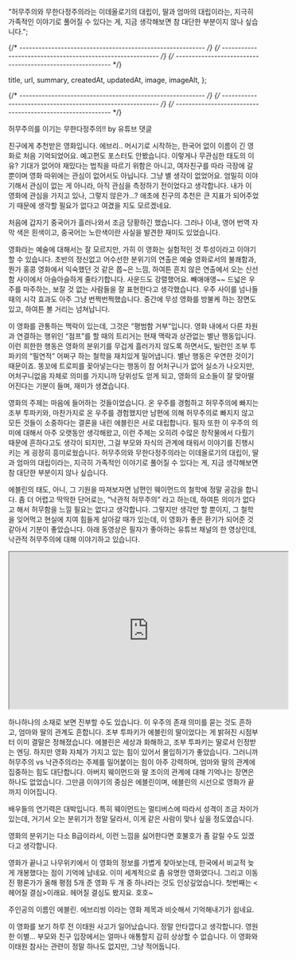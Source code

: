 
  "허무주의와 무한다정주의라는 이데올로기의 대립이, 딸과 엄마의 대립이라는, 지극히 가족적인 이야기로 풀어질 수 있다는 게, 지금 생각해보면 참 대단한 부분이지 않나 싶습니다.";

{/* ---------------------------------------------------------- */}
{/* ---------------------------------------------------------- */}
{/* ---------------------------------------------------------- */}

  title,
  url,
  summary,
  createdAt,
  updatedAt,
  image,
  imageAlt,
};


<ArticleJsonLd
  useAppDir
  url={url}
  title={title}
  images={[image.src]}
  authorName={authorList}
  datePublished={createdAt}
  dateModified={updatedAt}
  publisherName={authorName}
  description={summary}
  isAccessibleForFree
/>

<ArticleHeader title={title} updatedAt={updatedAt} />

{/* ---------------------------------------------------------- */}
{/* ---------------------------------------------------------- */}
{/* ---------------------------------------------------------- */}

<ArticleImage
  img={i1}
  alt="에브리띵 에브리웨어 올 앳 원스 포스터"
  caption="에브리띵 에브리웨어 올 앳 원스 포스터"
/>

허무주의를 이기는 무한다정주의!! by 유튜브 댓글

친구에게 추천받은 영화입니다. 에브리.. 머시기로 시작하는, 한국어 없이 이름이 긴 영화로 처음 기억되었어요. 예고편도 포스터도 안봤습니다. 이렇게나 무관심한 태도의 이유? 기대가 없어야 재밌다는 법칙을 따르기 위함은 아니고, 여자친구를 따라 극장에 갈 뿐이며 영화 따위에는 관심이 없어서도 아닙니다. 그냥 별 생각이 없었어요. 엄밀히 이야기해서 관심이 없는 게 아니라, 아직 관심을 측정하기 전이었다고 생각합니다. 내가 이 영화에 관심을 가지고 있나, 그렇지 않은가…? 애초에 친구의 추천은 큰 지표가 되어주었기 때문에 생각할 필요가 없다고 여겼을 지도 모르겠네요.

처음에 갑자기 중국어가 흘러나와서 조금 당황하긴 했습니다. 그러나 이내, 영어 번역 자막 색은 흰색이고, 중국어는 노란색이란 사실을 발견한 재미도 있었습니다.

영화라는 예술에 대해서는 잘 모르지만, 가히 이 영화는 실험적인 것 투성이라고 이야기할 수 있습니다. 초반의 정신없고 어수선한 분위기의 연출은 예술 영화로서의 불쾌함과, 뭔가 홍콩 영화에서 익숙했던 것 같은 쫍~은 느낌, 하여튼 흔치 않은 연출에서 오는 신선함 사이에서 아슬아슬하게 줄타기합니다. 사운드도 강렬했어요. 빼애애앵~~ 드넓은 우주를 마주하는, 보잘 것 없는 사람들을 잘 표현한다고 생각했습니다. 우주 사이를 넘나들 때의 시각 효과도 아주 그냥 번쩍번쩍했습니다. 중간에 무성 영화를 방불케 하는 장면도 있고, 하여튼 볼 거리는 넘쳐납니다.

이 영화를 관통하는 맥락이 있는데, 그것은 “평범함 거부”입니다. 영화 내에서 다른 차원과 연결하는 행위인 “점프”를 할 때의 트리거는 현재 맥락과 상관없는 별난 행동입니다. 이런 희한한 행동은 영화의 분위기를 무겁게 흘러가지 않도록 하면서도, 빌런인 조부 투파키의 “필연적” 어쩌구 하는 철학을 재치있게 밀어냅니다. 별난 행동은 우연한 것이기 때문이죠. 똥꼬에 트로피를 꽂아넣는다는 행동이 참 어처구니가 없어 실소가 나오지만, 어처구니없음 자체로 의미를 가지니까 당위성도 얻게 되고, 영화의 요소들이 잘 맞아떨어진다는 기분이 들며, 재미가 생겼습니다.

영화의 주제는 마음에 들어하는 것들이었습니다. 온 우주를 경험하고 허무주의에 빠지는 조부 투파키와, 마찬가지로 온 우주를 경험했지만 남편에 의해 허무주의로 빠지지 않고 모든 것들이 소중하다는 결론을 내린 에블린은 서로 대립합니다. 필자 또한 이 우주의 의미에 대해서 아주 오랫동안 생각해왔고, 이런 주제는 오히려 수많은 창작물에서 다뤘기 때문에 흔하다고도 생각이 되지만, 그걸 부모와 자식의 관계에 태워서 이야기를 진행시키는 게 굉장히 흥미로웠습니다. 허무주의와 무한다정주의라는 이데올로기의 대립이, 딸과 엄마의 대립이라는, 지극히 가족적인 이야기로 풀어질 수 있다는 게, 지금 생각해보면 참 대단한 부분이지 않나 싶습니다.

에블린의 태도, 아니, 그 기원을 따져보자면 남편인 웨이먼드의 철학에 정말 공감을 합니다. 좀 더 어렵고 딱딱한 단어로는, “낙관적 허무주의” 라고 하는데, 하여튼 의미가 없다고 해서 허무함을 느낄 필요는 없다고 생각합니다. 그렇지만 생각만 할 뿐이지, 그 철학을 잊어먹고 현실에 치여 힘들게 살아갈 때가 있는데, 이 영화가 좋은 환기가 되어준 것 같아서 기분이 좋았습니다. 아래 동영상은 필자가 좋아하는 유튜브 채널의 한 영상인데, 낙관적 허무주의에 대해 이야기하고 있습니다.

<IFrame
  width="560"
  height="315"
  src="https://www.youtube.com/embed/MBRqu0YOH14"
  title="YouTube video player"
  allow="accelerometer; autoplay; clipboard-write; encrypted-media; gyroscope; picture-in-picture; web-share"
  allowfullscreen
></IFrame>

하나하나의 소재로 보면 진부할 수도 있습니다. 이 우주의 존재 의미를 묻는 것도 흔하고, 엄마와 딸의 관계도 흔합니다. 조부 투파키가 에블린의 딸이었다는 게 밝혀진 시점부터 이미 결말은 정해졌습니다. 에블린은 세상과 화해하고, 조부 투파키는 딸로서 인정받는 엔딩. 하지만 영화 자체가 가지고 있는 힘이 있어서 몰입하기가 좋았습니다. 그러니까 허무주의 vs 낙관주의라는 주제를 밀어붙이는 힘이 아주 강력하며, 엄마와 딸의 관계에 집중하는 힘도 대단합니다. 아버지 웨이먼드와 딸 조이의 관계에 대해 기억나는 장면은 하나도 없었습니다. 그만큼 이야기의 중심은 에블린이며, 에블린의 시선으로 영화가 끝까지 이어집니다.

배우들의 연기력은 대박입니다. 특히 웨이먼드는 멀티버스에 따라서 성격이 조금 차이가 있는데, 거기서 오는 분위기가 정말 달라서, 이게 같은 사람이 맞나 싶을 정도였습니다.

영화의 분위기는 다소 B급이라서, 이런 느낌을 싫어한다면 호불호가 좀 갈릴 수도 있겠다고 생각합니다.

영화가 끝나고 나무위키에서 이 영화의 정보를 가볍게 찾아보는데, 한국에서 비교적 늦게 개봉했다는 점이 기억에 남네요. 이미 세계적으로 좀 유명한 영화였다니. 그리고 이동진 평론가가 올해 평점 5개 준 영화 두 개 중 하나라는 것도 인상깊었습니다. 첫번째는 \<헤어질 결심>이래요. 헤어질 결심도 봤지요. 호호~

주인공의 이름인 에블린. 에브리씽 이라는 영화 제목과 비슷해서 기억해내기가 쉽네요.

이 영화를 보기 하루 전 이태원 사고가 일어났습니다. 정말 안타깝다고 생각합니다. 영원한 이별… 부모와 친구 입장에서는 얼마나 애통할지 감히 상상할 수 없습니다. 이 영화와 이태원 참사는 관련이 정말 하나도 없지만, 그냥 적어둡니다.
